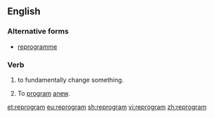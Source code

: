 ==English==

===Alternative forms===
* [[reprogramme]]

===Verb===
{{en-verb|reprogramm}}

# to fundamentally change something.
# {{context|computing|lang=en}} To [[program]] [[anew]].

[[et:reprogram]]
[[eu:reprogram]]
[[sh:reprogram]]
[[vi:reprogram]]
[[zh:reprogram]]